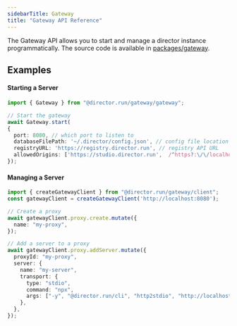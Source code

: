 ```yaml
---
sidebarTitle: Gateway
title: "Gateway API Reference"
---
```


The Gateway API allows you to start and manage a director instance programmatically. The source code is available in [packages/gateway](https://github.com/director-run/director/tree/main/packages/gateway).

## Examples

#### Starting a Server
```typescript
import { Gateway } from "@director.run/gateway/gateway";

// Start the gateway
await Gateway.start(
{
  port: 8080, // which port to listen to
  databaseFilePath: '~/.director/config.json', // config file location
  registryURL: 'https://registry.director.run', // registry API URL
  allowedOrigins: ['https://studio.director.run',  /^https?:\/\/localhost(:\d+)?$/], // CORS
});
```

#### Managing a Server

```typescript
import { createGatewayClient } from "@director.run/gateway/client";
const gatewayClient = createGatewayClient('http://localhost:8080');

// Create a proxy
await gatewayClient.proxy.create.mutate({
  name: "my-proxy",
});

// Add a server to a proxy
await gatewayClient.proxy.addServer.mutate({
  proxyId: "my-proxy",
  server: {
    name: "my-server",
    transport: {
      type: "stdio",
      command: "npx",
      args: ["-y", "@director.run/cli", "http2stdio", "http://localhost:3673/my-server/sse"],
    },
  },
});
```